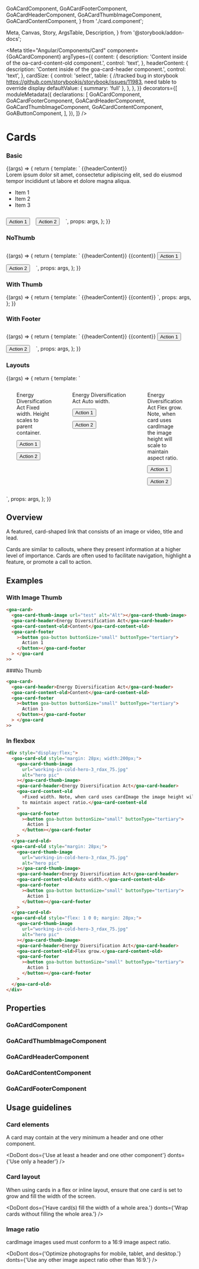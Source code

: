   GoACardComponent,
  GoACardFooterComponent,
  GoACardHeaderComponent,
  GoACardThumbImageComponent,
  GoACardContentComponent,
} from './card.component';

  Meta,
  Canvas,
  Story,
  ArgsTable,
  Description,
} from '@storybook/addon-docs';

<Meta
  title="Angular/Components/Card"
  component={GoACardComponent}
  argTypes={{
    content: {
      description: 'Content inside of the oa-card-content-old component.',
      control: 'text',
    },
    headerContent: {
      description: 'Content inside of the goa-card-header component.',
      control: 'text',
    },
    cardSize: {
      control: 'select',
      table: {
        //tracked bug in storybook https://github.com/storybookjs/storybook/issues/11983, need table to override display
        defaultValue: { summary: 'full' },
      },
    },
  }}
  decorators={[
    moduleMetadata({
      declarations: [
        GoACardComponent,
        GoACardFooterComponent,
        GoACardHeaderComponent,
        GoACardThumbImageComponent,
        GoACardContentComponent,
        GoAButtonComponent,
      ],
    }),
  ]}
/>

# Cards

### Basic

<Canvas>
  <Story
    name="Basic"
    height={400}
    args={{
      cardSize: 'full',
      headerContent: 'Energy Diversification Act',
    }}
  >
    {(args) => {
      return {
        template: `<goa-card-old [cardSize]="cardSize">
                        <goa-card-header>{{headerContent}}</goa-card-header>
                        <goa-card-thumb-image url="working-in-cold-hero-3_rdax_75.jpg" alt="hero pic"></goa-card-thumb-image>
                        <goa-card-content-old>
                          <div>Lorem ipsum dolor sit amet, consectetur adipiscing elit, sed do eiusmod tempor incididunt ut labore et dolore magna aliqua.</div>
                          <ul>
                            <li>
                              Item 1
                            </li>
                            <li>
                              Item 2
                            </li>
                            <li>
                              Item 3
                            </li>
                          </ul>
                        </goa-card-content-old>
                        <goa-card-footer>
                          <button style="margin: 12px 12px 0 0;" goa-button buttonSize="small" buttonType="tertiary">Action 1</button>
                          <button style="margin: 12px 12px 0 0;" goa-button buttonSize="small" buttonType="tertiary">Action 2</button>
                        </goa-card-footer>
                    </goa-card-old> `,
        props: args,
      };
    }}
  </Story>
</Canvas>

### NoThumb

<Canvas>
  <Story
    name="NoThumb"
    height={400}
    args={{
      cardSize: 'full',
      headerContent: 'Energy Diversification Act',
      content:
        'We are encouraging companies to turn out oil and gas resources into more valuable.',
    }}
  >
    {(args) => {
      return {
        template: `<goa-card-old [cardSize]="cardSize">
                        <goa-card-header>{{headerContent}}</goa-card-header>
                        <goa-card-content-old>{{content}}</goa-card-content-old>
                        <goa-card-footer>
                          <button style="margin: 12px 12px 0 0;" goa-button buttonSize="small" buttonType="tertiary">Action 1</button>
                          <button style="margin: 12px 12px 0 0;" goa-button buttonSize="small" buttonType="tertiary">Action 2</button>
                        </goa-card-footer>
                    </goa-card-old> `,
        props: args,
      };
    }}
  </Story>
</Canvas>

### With Thumb

<Canvas>
  <Story
    name="With Thumb"
    height={400}
    args={{
      cardSize: 'full',
      headerContent: 'Energy Diversification Act',
      content:
        'We are encouraging companies to turn out oil and gas resources into more valuable.',
      titleUrl: 'https://',
    }}
  >
    {(args) => {
      return {
        template: `<goa-card-old [cardSize]="cardSize">
                        <goa-card-thumb-image url="working-in-cold-hero-3_rdax_75.jpg" alt="hero pic"></goa-card-thumb-image>
                        <goa-card-header>{{headerContent}}</goa-card-header>
                        <goa-card-content-old>{{content}}</goa-card-content-old>
                    </goa-card-old> `,
        props: args,
      };
    }}
  </Story>
</Canvas>

### With Footer

<Canvas>
  <Story
    name="With Footer"
    height={400}
    args={{
      cardSize: 'full',
      headerContent: 'Energy Diversification Act',
      content:
        'We are encouraging companies to turn out oil and gas resources into more valuable.',
    }}
  >
    {(args) => {
      return {
        template: `<goa-card-old [cardSize]="cardSize">
                        <goa-card-thumb-image url="working-in-cold-hero-3_rdax_75.jpg" alt="hero pic"></goa-card-thumb-image>
                        <goa-card-header>{{headerContent}}</goa-card-header>
                        <goa-card-content-old>{{content}}</goa-card-content-old>
                        <goa-card-footer>
                          <button style="margin: 12px 12px 0 0;" goa-button buttonSize="small" buttonType="tertiary">Action 1</button>
                          <button style="margin: 12px 12px 0 0;" goa-button buttonSize="small" buttonType="tertiary">Action 2</button>
                        </goa-card-footer>
                    </goa-card-old> `,
        props: args,
      };
    }}
  </Story>
</Canvas>

### Layouts

<Canvas>
  <Story name="Layouts" height={400} args={{}}>
    {(args) => {
      return {
        template: `<div style="display:flex;">
                      <goa-card-old style="margin: 28px; width:200px;">
                          <goa-card-thumb-image url="working-in-cold-hero-3_rdax_75.jpg" alt="hero pic"></goa-card-thumb-image>
                          <goa-card-header>Energy Diversification Act</goa-card-header>
                          <goa-card-content-old>Fixed width.  Height scales to parent container.</goa-card-content-old>
                        <goa-card-footer>
                          <button style="margin: 12px 12px 0 0;" goa-button buttonSize="small" buttonType="tertiary">Action 1</button>
                          <button style="margin: 12px 12px 0 0;" goa-button buttonSize="small" buttonType="tertiary">Action 2</button>
                        </goa-card-footer>
                      </goa-card-old>
                      <goa-card-old style="margin: 28px;">
                          <goa-card-thumb-image url="working-in-cold-hero-3_rdax_75.jpg" alt="hero pic"></goa-card-thumb-image>
                          <goa-card-header>Energy Diversification Act</goa-card-header>
                          <goa-card-content-old>Auto width.</goa-card-content-old>
                        <goa-card-footer>
                          <button style="margin: 12px 12px 0 0;" goa-button buttonSize="small" buttonType="tertiary">Action 1</button>
                          <button style="margin: 12px 12px 0 0;" goa-button buttonSize="small" buttonType="tertiary">Action 2</button>
                        </goa-card-footer>
                      </goa-card-old>
                      <goa-card-old style="flex: 1 0 0; margin: 28px;">
                          <goa-card-thumb-image url="working-in-cold-hero-3_rdax_75.jpg" alt="hero pic"></goa-card-thumb-image>
                          <goa-card-header>Energy Diversification Act</goa-card-header>
                          <goa-card-content-old>Flex grow.  Note, when card uses cardImage the image height will scale to maintain aspect ratio.</goa-card-content-old>
                        <goa-card-footer>
                          <button style="margin: 12px 12px 0 0;" goa-button buttonSize="small" buttonType="tertiary">Action 1</button>
                          <button style="margin: 12px 12px 0 0;" goa-button buttonSize="small" buttonType="tertiary">Action 2</button>
                        </goa-card-footer>
                      </goa-card-old>
                    </div>`,
        props: args,
      };
    }}
  </Story>
</Canvas>

## Overview

A featured, card-shaped link that consists of an image or video, title and lead.

Cards are similar to callouts, where they present information at a higher level of
importance. Cards are often used to facilitate navigation, highlight a feature, or
promote a call to action.

## Examples

### With Image Thumb

```html
<goa-card>
  <goa-card-thumb-image url="test" alt="Alt"></goa-card-thumb-image>
  <goa-card-header>Energy Diversification Act</goa-card-header>
  <goa-card-content-old>Content</goa-card-content-old>
  <goa-card-footer
    ><button goa-button buttonSize="small" buttonType="tertiary">
      Action 1
    </button></goa-card-footer
  > </goa-card
>>
```

###No Thumb

```html
<goa-card>
  <goa-card-header>Energy Diversification Act</goa-card-header>
  <goa-card-content-old>Content</goa-card-content-old>
  <goa-card-footer
    ><button goa-button buttonSize="small" buttonType="tertiary">
      Action 1
    </button></goa-card-footer
  > </goa-card
>>
```

### In flexbox

```html
<div style="display:flex;">
  <goa-card-old style="margin: 28px; width:200px;">
    <goa-card-thumb-image
      url="working-in-cold-hero-3_rdax_75.jpg"
      alt="hero pic"
    ></goa-card-thumb-image>
    <goa-card-header>Energy Diversification Act</goa-card-header>
    <goa-card-content-old
      >Fixed width. Note, when card uses cardImage the image height will scale
      to maintain aspect ratio.</goa-card-content-old
    >
    <goa-card-footer
      ><button goa-button buttonSize="small" buttonType="tertiary">
        Action 1
      </button></goa-card-footer
    >
  </goa-card-old>
  <goa-card-old style="margin: 28px;">
    <goa-card-thumb-image
      url="working-in-cold-hero-3_rdax_75.jpg"
      alt="hero pic"
    ></goa-card-thumb-image>
    <goa-card-header>Energy Diversification Act</goa-card-header>
    <goa-card-content-old>Auto width.</goa-card-content-old>
    <goa-card-footer
      ><button goa-button buttonSize="small" buttonType="tertiary">
        Action 1
      </button></goa-card-footer
    >
  </goa-card-old>
  <goa-card-old style="flex: 1 0 0; margin: 28px;">
    <goa-card-thumb-image
      url="working-in-cold-hero-3_rdax_75.jpg"
      alt="hero pic"
    ></goa-card-thumb-image>
    <goa-card-header>Energy Diversification Act</goa-card-header>
    <goa-card-content-old>Flex grow.</goa-card-content-old>
    <goa-card-footer
      ><button goa-button buttonSize="small" buttonType="tertiary">
        Action 1
      </button></goa-card-footer
    >
  </goa-card-old>
</div>
```

## Properties

### GoACardComponent

<Description of={GoACardComponent} />

### GoACardThumbImageComponent

<Description of={GoACardThumbImageComponent} />
<ArgsTable of={GoACardThumbImageComponent} />

### GoACardHeaderComponent

<Description of={GoACardHeaderComponent} />

### GoACardContentComponent

<Description of={GoACardContentComponent} />

### GoACardFooterComponent

<Description of={GoACardFooterComponent} />

## Usage guidelines

### Card elements

A card may contain at the very minimum a header and one other component.

<DoDont
  dos={'Use at least a header and one other component'}
  donts={'Use only a header'}
/>

### Card layout

When using cards in a flex or inline layout, ensure that one card is set to grow and fill the width of the screen.

<DoDont
  dos={'Have card(s) fill the width of a whole area.'}
  donts={'Wrap cards without filling the whole area.'}
/>

### Image ratio

cardImage images used must conform to a 16:9 image aspect ratio.

<DoDont
  dos={'Optimize photographs for mobile, tablet, and desktop.'}
  donts={'Use any other image aspect ratio other than 16:9.'}
/>
